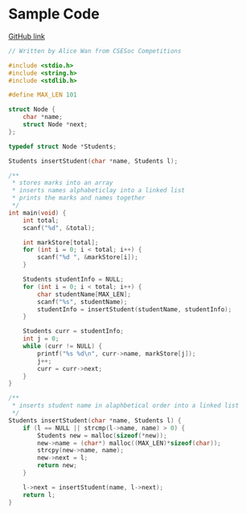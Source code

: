 # Sample Code

[GitHub link](https://github.com/csesoc/comp1511-revision-t1-2022/tree/master/solutions/muddled-marks)

```c
// Written by Alice Wan from CSESoc Competitions

#include <stdio.h>
#include <string.h>
#include <stdlib.h>

#define MAX_LEN 101

struct Node {
    char *name;
	struct Node *next;
};

typedef struct Node *Students;

Students insertStudent(char *name, Students l);

/**
 * stores marks into an array
 * inserts names alphabeticlay into a linked list
 * prints the marks and names together
 */
int main(void) {
    int total;
    scanf("%d", &total);

    int markStore[total];
    for (int i = 0; i < total; i++) {
        scanf("%d ", &markStore[i]);
    }

    Students studentInfo = NULL;
    for (int i = 0; i < total; i++) {
        char studentName[MAX_LEN];
        scanf("%s", studentName);
        studentInfo = insertStudent(studentName, studentInfo);
    }

    Students curr = studentInfo;
    int j = 0;
    while (curr != NULL) {
        printf("%s %d\n", curr->name, markStore[j]);
        j++;
        curr = curr->next;
    }
}

/**
 * inserts student name in alaphbetical order into a linked list
 */
Students insertStudent(char *name, Students l) {
    if (l == NULL || strcmp(l->name, name) > 0) {
        Students new = malloc(sizeof(*new));
        new->name = (char*) malloc((MAX_LEN)*sizeof(char));
        strcpy(new->name, name);
        new->next = l;
        return new;
    }

    l->next = insertStudent(name, l->next);
    return l;
}
```

